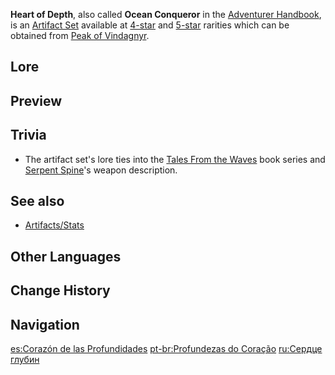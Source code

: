 {{Artifact Set Infobox
|id        = 512
|flower    = Gilded Corsage
|plume     = Gust of Nostalgia
|sands     = Copper Compass
|goblet    = Goblet of Thundering Deep
|circlet   = Wine-Stained Tricorne
|2pcBonus  = {{Color|Hydro DMG Bonus}} +15%
|4pcBonus  = After using an [[Elemental Skill]], increases [[Normal Attack]] and [[Charged Attack]] DMG by 30% for 15s.
|source4.1 = [[Peak of Vindagnyr]] (Levels I-IV)
|source5.1 = [[Peak of Vindagnyr]] (Levels III-IV)
|eff_att1  = Elemental DMG Bonus
|eff_att2  = Hydro DMG Bonus
|eff_att3  = Elemental Skill
|eff_att4  = Normal Attack DMG Increase
|eff_att5  = Charged Attack DMG Increase
|eff_att6  = Other DMG Bonus
}}
'''Heart of Depth''', also called '''Ocean Conqueror''' in the [[Adventurer Handbook]], is an [[Artifact Set]] available at [[:Category:4-Star Artifacts|4-star]] and [[:Category:5-Star Artifacts|5-star]] rarities which can be obtained from [[Peak of Vindagnyr]].

==Lore==
{{ArtifactLore}}

==Preview==
{{Preview
|file=Artifact Heart of Depth Passive
|caption=4-Piece Bonus
}}

==Trivia==
* The artifact set's lore ties into the [[Tales From the Waves]] book series and [[Serpent Spine]]'s weapon description.

==See also==
*[[Artifacts/Stats]]

==Other Languages==
{{Other Languages
|en      = Heart of Depth
|zhs     = 沉沦之心
|zhs_rm  = Chénlún zhī Xīn
|zht     = 沉淪之心
|zht_rm  = Chénlún zhī Xīn
|zh_tl   = Heart Fallen to Ruin
|ja      = 沈淪の心
|ja_rm   = Chinrin no Kokoro
|ja_tl   = Heart of Sunken Obscurity
|ja_note = 沈淪 = "sinking into obscurity, being ruined"
|ko      = 몰락한 마음
|ko_rm   = Mollakhan Ma'eum
|ko_tl   = Ruined Mind
|es      = Corazón de las Profundidades
|es_tl   = Heart of the Depths 
|fr      = Âme des profondeurs
|fr_tl   = Soul of the Depths
|ru      = Сердце глубин
|ru_tl   = Heart of Depth
|th      = Heart of Depth
|vi      = Trái Tim Trầm Luân
|vi_tl   = Deep Miserable Heart
|de      = Tief im Herzen
|de_tl   = Deep in the Heart
|id      = Heart of Depth
|pt      = Profundezas do Coração
|pt_tl   = Depths of the Heart
}}

==Change History==
{{Change History|1.2}}

==Navigation==
{{Artifact Navbox}}

[[es:Corazón de las Profundidades]]
[[pt-br:Profundezas do Coração]]
[[ru:Сердце глубин]]